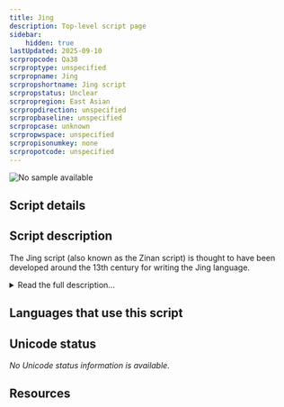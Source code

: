 ```yaml
---
title: Jing
description: Top-level script page
sidebar:
    hidden: true
lastUpdated: 2025-09-10
scrpropcode: Qa38
scrproptype: unspecified
scrpropname: Jing
scrpropshortname: Jing script
scrpropstatus: Unclear
scrpropregion: East Asian
scrpropdirection: unspecified
scrpropbaseline: unspecified
scrpropcase: unknown
scrpropwspace: unspecified
scrpropisonumkey: none
scrpropotcode: unspecified
---
```



![No sample available](../images/nosample.png)



## Script details

<ScriptDetails />

## Script description

The Jing script (also known as the Zinan script) is thought to have been developed around the 13th century for writing the Jing language.

<details>
<summary>Read the full description...</summary>The origins of the Jing people are difficult to trace, but according to oral tradition and old Vietnamese texts they originated in Vietnam. The Jing ethnic community now lives in the border of China and Vietnam, mostly in coastal communities. The script is used only by a small group of people; the majority of Jing people now speak Cantonese, which they write with the [Han](/scrlang/scripts/hani) script.<br />
_This script is not currently recognized by the [ISO 15924 standard](http://www.unicode.org/iso15924/), but is included in ScriptSource for research purposes. If you have any information on this script, please add the information to this site. Your contributions can be a great help in refining and expanding the ISO 15924 standard. The [Script Encoding Initiative](https://sei.berkeley.edu/) is working to support the inclusion of this script in the standard, and contributions here will support their efforts._
</details>

## Languages that use this script

<WsList script='Qa38' wsMax='5' />

## Unicode status

_No Unicode status information is available._

## Resources

<ScriptResources detailSummary='seemore' />

